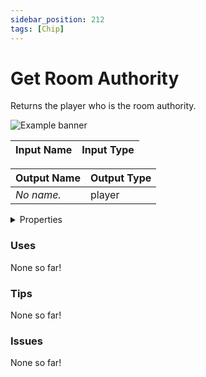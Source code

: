 ```yaml
---
sidebar_position: 212
tags: [Chip]
---
```


# Get Room Authority

Returns the player who is the room authority.



![Example banner](./assets/d7557465-963e-4451-a55a-dea2050e9b74.svg)

| Input Name | Input Type |
|-----------|-----------|

| Output Name | Output Type |
|-----------|-----------|
| *No name.* | player |


<details>
  <summary>Properties</summary>
  <div>
    <div>
    <table>
      <thead>
        <tr>
          <th>Is beta required?</th>
          <th>❌</th>
        </tr>
        <tr>
          <th>Is this chip a trolling risk?</th>
          <th>❌</th>
        </tr>
        <tr>
          <th>Chip UUID</th>
          <th>d7557465-963e-4451-a55a-dea2050e9b74</th>
        </tr>
      </thead>
    </table>
    </div>
  </div>
</details>

### Uses

None so far!

### Tips

None so far!

### Issues

None so far!